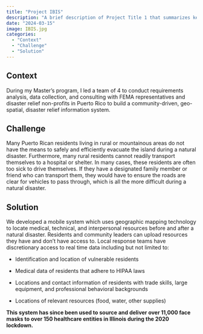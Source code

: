 ```yaml
---
title: "Project IBIS"
description: "A brief description of Project Title 1 that summarizes key features and outcomes."
date: "2024-03-15"
image: IBIS.jpg
categories: 
  - "Context"
  - "Challenge"
  - "Solution"
---
```


## Context

During my Master’s program, I led a team of 4 to conduct requirements analysis, data collection, and consulting with FEMA representatives and disaster relief non-profits in Puerto Rico to build a community-driven, geo-spatial, disaster relief information system.

## Challenge

Many Puerto Rican residents living in rural or mountainous areas do not have the means to safely and efficiently evacuate the island during a natural disaster. Furthermore, many rural residents cannot readily transport themselves to a hospital or shelter. In many cases, these residents are often too sick to drive themselves. If they have a designated family member or friend who can transport them, they would have to ensure the roads are clear for vehicles to pass through, which is all the more difficult during a natural disaster.

## Solution

We developed a mobile system which uses geographic mapping technology to locate medical, technical, and interpersonal resources before and after a natural disaster. Residents and community leaders can upload resources they have and don't have access to. Local response teams have discretionary access to real time data including but not limited to:

-   Identification and location of vulnerable residents

-   Medical data of residents that adhere to HIPAA laws

-   Locations and contact information of residents with trade skills, large equipment, and professional behavioral backgrounds

-   Locations of relevant resources (food, water, other supplies)

**This system has since been used to source and deliver over 11,000 face masks to over 150 healthcare entities in Illinois during the 2020 lockdown.**
